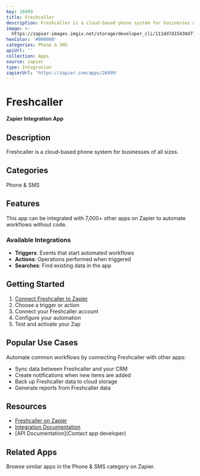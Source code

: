 ```yaml
---
key: 26999
title: Freshcaller
description: Freshcaller is a cloud-based phone system for businesses of all sizes.
image: >-
  https://zapier-images.imgix.net/storage/developer_cli/111dd7d15430d770eab9a5132dfd5cc8.png?auto=format%2Ccompress&ixlib=python-3.0.0&q=50
hexColor: '#000000'
categories: Phone & SMS
apiUrl: ''
collection: Apps
source: zapier
type: Integration
zapierUrl: 'https://zapier.com/apps/26999'
---
```

# Freshcaller

**Zapier Integration App**

## Description

Freshcaller is a cloud-based phone system for businesses of all sizes.

## Categories

Phone & SMS

## Features

This app can be integrated with 7,000+ other apps on Zapier to automate workflows without code.

### Available Integrations

- **Triggers**: Events that start automated workflows
- **Actions**: Operations performed when triggered
- **Searches**: Find existing data in the app

## Getting Started

1. [Connect Freshcaller to Zapier](https://zapier.com/apps/26999)
2. Choose a trigger or action
3. Connect your Freshcaller account
4. Configure your automation
5. Test and activate your Zap

## Popular Use Cases

Automate common workflows by connecting Freshcaller with other apps:

- Sync data between Freshcaller and your CRM
- Create notifications when new items are added
- Back up Freshcaller data to cloud storage
- Generate reports from Freshcaller data

## Resources

- [Freshcaller on Zapier](https://zapier.com/apps/26999)
- [Integration Documentation](https://zapier.com/apps/26999/integrations)
- [API Documentation](Contact app developer)

## Related Apps

Browse similar apps in the Phone & SMS category on Zapier.
